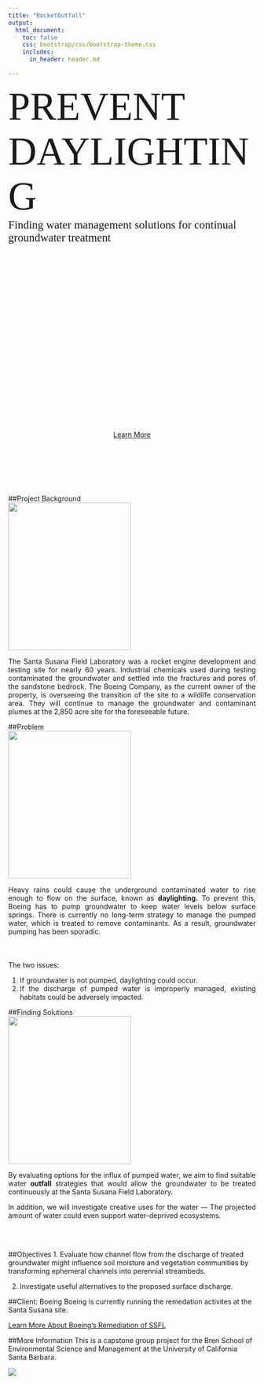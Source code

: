 ```yaml
---
title: "RocketOutfall"
output:
  html_document:
    toc: false
    css: bootstrap/css/bootstrap-theme.css
    includes:
      in_header: header.md

--- 
```


<div class="splash">
<span style="font-family: Oswald, bold; font-size: 80px;">PREVENT DAYLIGHTING</span>
<br />
<span style="font-family: Courgette; font-size: 23px;">Finding water management solutions for continual groundwater treatment</span>
</div>

<div style="height: 350px"></div>

<div style="text-align: center">
<a href="#project-background" class="btn btn-primary btn-lg"><span class="glyphicon glyphicon-star" aria-hidden="true"></span> Learn More</a>
</div>
<br />
<br />
<br />
<br />
<br />

##Project Background
<div style="row">
<div class="col-sm-4"><img src=images/bgcrop.jpg class="img-rounded" width=250 height=300 /></div>
<div style="text-align: justify">
The Santa Susana Field Laboratory was a rocket engine development and testing site for nearly 60 years. Industrial chemicals used during testing contaminated the groundwater and settled into the fractures and pores of the sandstone bedrock. The Boeing Company, as the current owner of the property, is overseeing the transition of the site to a wildlife conservation area. They will continue to manage the groundwater and contaminant plumes at the 2,850 acre site for the foreseeable future.
</div></div>

##Problem
<div style="row">
<div class="col-sm-4"><img src=images/RedWingedBlackbirdcrop.jpg class="img-rounded" width=250 height=300 /></div>
<div style="text-align: justify">
Heavy rains could cause the underground contaminated water to rise enough to flow on the surface, known as **daylighting.** To prevent this, Boeing has to pump groundwater to keep water levels below surface springs. There is currently no long-term strategy to manage the pumped water, which is treated to remove contaminants. As a result, groundwater pumping has been sporadic. 
<br />
<br />
<br />
<br />
The two issues:

1) If groundwater is not pumped, daylighting could occur.
2) If the discharge of pumped water is improperly managed, existing habitats could be adversely impacted.

</div></div>

##Finding Solutions
<div style="row">
<div class="col-sm-4"><img src=images/lizardcrop.jpg class="img-rounded" width=250 height=300 /></div>
<div style="text-align: justify">
By evaluating options for the influx of pumped water, we aim to find suitable water **outfall** strategies that would allow the groundwater to be treated continuously at the Santa Susana Field Laboratory. 

In addition, we will investigate creative uses for the water — The projected amount of water could even support water-deprived ecosystems. 

</div></div>
<br />
<br />

##Objectives
1.	Evaluate how channel flow from the discharge of treated groundwater might influence soil moisture and vegetation communities by transforming ephemeral channels into perennial streambeds.

2.  Investigate useful alternatives to the proposed surface discharge.

##Client: Boeing
Boeing is currently running the remedation activites at the Santa Susana site.

<a href="http://www.boeing.com/principles/environment/santa-susana/index.page" class="btn btn-primary btn-md"><span class="glyphicon glyphicon-star" aria-hidden="true"></span> Learn More About Boeing's Remediation of SSFL</a>

##More Information
This is a capstone group project for the Bren School of Environmental Science and Management at the University of California Santa Barbara.

<div style="width:500px">
[![](images/brenlogo.png)](http://www.esm.ucsb.edu/)
</div>